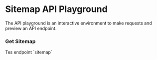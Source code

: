 
# Sitemap API Playground

The API playground is an interactive environment to make requests and preview an API endpoint.

### Get Sitemap

<ApiPlayground method='GET' endpoint='sitemap'>
  Tes endpoint `sitemap`
</ApiPlayground>
